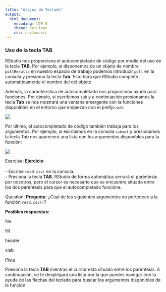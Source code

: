 ```yaml
---
title: "Atajos de Teclado"
output:
  html_document: 
    encoding: UTF-8
    theme: cerulean
    css: custom.css
---
```



### Uso de la tecla __TAB__


RStudio nos proporciona el autocompletado de código por medio del uso de la tecla
__TAB__. Por ejemplo, si disponemos de un objeto de nombre `pollResults` en 
nuestro espacio de trabajo podemos introducir `poll` en la consola y presionar la 
tecla __Tab__. Esto hará que RStudio complete automáticamente el nombre del del 
objeto.

Además, la característica de autocompletado nos proporciona ayuda para funciones.
Por ejmplo, si escribimos `sub` y a continuación presionamos la tecla __Tab__ se
nos mostrará una ventana emergente con la funciones disponibles en el entorno que
empiezan con el prefijo `sub`:

![](https://i.imgur.com/bXO48Xf.png)

Por último, el autocompletado de código también trabaja para los argumentos. Por
ejemplo, si escribimos en la consola `subset` y presionamos la tecla _Tab_ nos
aparecerá una lista con los argumentos disponibles para la función:

![](https://i.imgur.com/XWLpksS.png)


<div class="alert alert-success" role="alert">
<span class="glyphicon glyphicon-pencil" aria-hidden="true"></span>
<span class="sr-only">Exercise:</span>
**Ejercicio:**</br></br>
- Escribe `read.csv(` en la consola.</br>
- Presiona la tecla __TAB__. RStudio de forma automática cerrará el paréntesis por
nosotros, pero el cursor es necesario que se encuentre situado entre los dos 
paréntesis para que el autocompletado funcione.
</div>


<div class="alert alert-warning" role="alert">
<span class="glyphicon glyphicon-question-sign" aria-hidden="true"></span>
<span class="sr-only">Question:</span>
**Pregunta:**
¿Cúal de los siguientes argumentos no pertenece a la función `read.csv()`?

**Posibles respuestas:**
<p><span class="glyphicon glyphicon-check" aria-hidden="true">  file</span></p>
<p><span class="glyphicon glyphicon-check" aria-hidden="true">  fill</span></p>
<p><span class="glyphicon glyphicon-check" aria-hidden="true">  header</span></p>
<p><span class="glyphicon glyphicon-check" aria-hidden="true">  xlab</span></p>
</div>

<p>
<a class="btn btn-primary" data-toggle="collapse" href="#hint" aria-expanded="false" aria-controls="collapseExample">
<span class="glyphicon glyphicon-exclamation-sign" aria-hidden="true">     Pista</span></a>
</p>
<div class="collapse" id="hint">
<div class="card card-block">
<div class="alert alert-info" role="alert">
Presiona la tecla __TAB__ mientras el cursor esta situado entre los paréntesis. 
A continuación, se te desplegará una lista por la que puedes navegar con la ayuda
de las flechas del teclado para buscar los argumentos disponibles de la función
</div>
</div>


